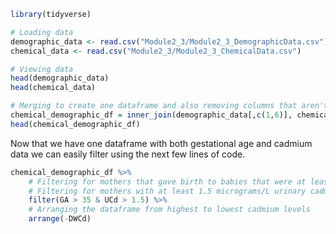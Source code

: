 ```r
library(tidyverse)
```

```r
# Loading data
demographic_data <- read.csv("Module2_3/Module2_3_DemographicData.csv")
chemical_data <- read.csv("Module2_3/Module2_3_ChemicalData.csv")
```


```r
# Viewing data
head(demographic_data)
head(chemical_data)
```

```r
# Merging to create one dataframe and also removing columns that aren't needed for this analysis
chemical_demographic_df = inner_join(demographic_data[,c(1,6)], chemical_data[,c(1,3,6)])
head(chemical_demographic_df)
```

Now that we have one dataframe with both gestational age and cadmium data we can easily filter using the next few lines of code.

```r
chemical_demographic_df %>%
    # Filtering for mothers that gave birth to babies that were at least 35 weeks old
    # Filtering for mothers with at least 1.5 micrograms/L urinary cadmium levels
    filter(GA > 35 & UCd > 1.5) %>%
    # Arranging the dataframe from highest to lowest cadmium levels
    arrange(-DWCd)
```


